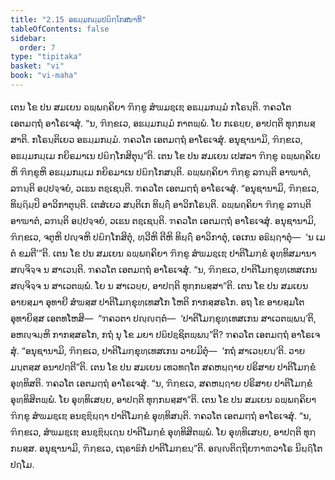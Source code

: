 ```yaml
---
title: "2.15 ອຘມ຺ມກມ຺ມປຏິກ຺ໂກສນາທິ"
tableOfContents: false
sidebar:
  order: 7
type: "tipitaka"
basket: "vi"
book: "vi-maha"
---
```



<DynamicBreadcrumb />

<Division number="154" book="vi-maha">

<Paragraph number="642" book="vi-maha">
ເຕນ ໂຂ ປນ ສມເຍນ ຉພ຺ພຄ຺ຄິຍາ ຠິກ຺ຂູ ສໍຆມຊ຺ເຌ ອຘມ຺ມກມ຺ມໍ ກໂຣນ຺ຕິ. ຠຄວໂຕ ເອຕມຕ຺ຖໍ ອາໂຣເຈສຸໍ. “ນ, ຠິກ຺ຂເວ, ອຘມ຺ມກມ຺ມໍ ກາຕພ຺ພໍ. ໂຍ ກເຣຍ຺ຍ, ອາປຕ຺ຕິ ທຸກ຺ກຏສ຺ສາຕິ. ກໂຣນ຺ຕິເຍວ ອຘມ຺ມກມ຺ມໍ. ຠຄວໂຕ ເອຕມຕ຺ຖໍ ອາໂຣເຈສຸໍ. ອນຸຊານາມິ, ຠິກ຺ຂເວ, ອຘມ຺ມກມ຺ເມ ກຍິຣມາເນ ປຏິກ຺ໂກສິຕຸນ຺”ຕິ.
</Paragraph>

<Paragraph number="643" book="vi-maha">
ເຕນ ໂຂ ປນ ສມເຍນ ເປສລາ ຠິກ຺ຂູ ຉພ຺ພຄ຺ຄິເຍຫິ ຠິກ຺ຂູຫິ ອຘມ຺ມກມ຺ເມ ກຍິຣມາເນ ປຏິກ຺ໂກສນ຺ຕິ. ຉພ຺ພຄ຺ຄິຍາ ຠິກ຺ຂູ ລຠນ຺ຕິ ອາຆາຕໍ, ລຠນ຺ຕິ ອປ຺ປຈ຺ຈຍໍ, ວເຘນ ຕຊ຺ເຊນ຺ຕິ. ຠຄວໂຕ ເອຕມຕ຺ຖໍ ອາໂຣເຈສຸໍ. “ອນຸຊານາມິ, ຠິກ຺ຂເວ, ທິຏ຺ຐິມ຺ປິ ອາວິກາຕຸນ຺ຕິ. ເຕສໍເຍວ ສນ຺ຕິເກ ທິຏ຺ຐິໍ ອາວິກໂຣນ຺ຕິ. ຉພ຺ພຄ຺ຄິຍາ ຠິກ຺ຂູ ລຠນ຺ຕິ ອາຆາຕໍ, ລຠນ຺ຕິ ອປ຺ປຈ຺ຈຍໍ, ວເຘນ ຕຊ຺ເຊນ຺ຕິ. ຠຄວໂຕ ເອຕມຕ຺ຖໍ ອາໂຣເຈສຸໍ. ອນຸຊານາມິ, ຠິກ຺ຂເວ, ຈຕູຫິ ປຎ຺ຈຫິ ປຏິກ຺ໂກສິຕຸໍ, ທ຺ວີຫິ ຕີຫິ ທິຏ຺ຐິໍ ອາວິກາຕຸໍ, ເອເກນ ອຘິຏ຺ຐາຕຸໍ—  ‘ນ ເມຕໍ ຂມຕີ’”ຕິ.
</Paragraph>

<Paragraph number="644" book="vi-maha">
ເຕນ ໂຂ ປນ ສມເຍນ ຉພ຺ພຄ຺ຄິຍາ ຠິກ຺ຂູ ສໍຆມຊ຺ເຌ ປາຕິໂມກ຺ຂໍ ອຸທ຺ທິສມານາ ສຎ຺ຈິຈ຺ຈ ນ ສາເວນ຺ຕິ. ຠຄວໂຕ ເອຕມຕ຺ຖໍ ອາໂຣເຈສຸໍ. “ນ, ຠິກ຺ຂເວ, ປາຕິໂມກ຺ຂຸທ຺ເທສເກນ ສຎ຺ຈິຈ຺ຈ ນ ສາເວຕພ຺ພໍ. ໂຍ ນ ສາເວຍ຺ຍ, ອາປຕ຺ຕິ ທຸກ຺ກຏສ຺ສາ”ຕິ.
</Paragraph>

<Paragraph number="645" book="vi-maha">
ເຕນ ໂຂ ປນ ສມເຍນ ອາຍສ຺ມາ ອຸທາຍີ ສໍຆສ຺ສ ປາຕິໂມກ຺ຂຸທ຺ເທສໂກ ໂຫຕິ ກາກສ຺ສຣໂກ. ອຖ ໂຂ ອາຍສ຺ມໂຕ ອຸທາຍິສ຺ສ ເອຕທໂຫສິ—  “ຠຄວຕາ ປຎ຺ຎຕ຺ຕໍ—  ‘ປາຕິໂມກ຺ຂຸທ຺ເທສເກນ ສາເວຕພ຺ພນ຺’ຕິ, ອຫຎ຺ຈມ຺ຫິ ກາກສ຺ສຣໂກ, ກຖໍ ນຸ ໂຂ ມຍາ ປຏິປຊ຺ຊິຕພ຺ພນ຺”ຕິ? ຠຄວໂຕ ເອຕມຕ຺ຖໍ ອາໂຣເຈສຸໍ. “ອນຸຊານາມິ, ຠິກ຺ຂເວ, ປາຕິໂມກ຺ຂຸທ຺ເທສເກນ ວາຍມິຕຸໍ—  ‘ກຖໍ ສາເວຍ຺ຍນ຺’ຕິ. ວາຍມນ຺ຕສ຺ສ ອນາປຕ຺ຕີ”ຕິ.
</Paragraph>

<Paragraph number="646" book="vi-maha">
ເຕນ ໂຂ ປນ ສມເຍນ ເທວທຕ຺ໂຕ ສຄຫຏ຺ຐາຍ ປຣິສາຍ ປາຕິໂມກ຺ຂໍ ອຸທ຺ທິສຕິ. ຠຄວໂຕ ເອຕມຕ຺ຖໍ ອາໂຣເຈສຸໍ. “ນ, ຠິກ຺ຂເວ, ສຄຫຏ຺ຐາຍ ປຣິສາຍ ປາຕິໂມກ຺ຂໍ ອຸທ຺ທິສິຕພ຺ພໍ. ໂຍ ອຸທ຺ທິເສຍ຺ຍ, ອາປຕ຺ຕິ ທຸກ຺ກຏສ຺ສາ”ຕິ.
</Paragraph>

<Paragraph number="647" book="vi-maha">
ເຕນ ໂຂ ປນ ສມເຍນ ຉພ຺ພຄ຺ຄິຍາ ຠິກ຺ຂູ ສໍຆມຊ຺ເຌ ອນຊ຺ຌິຏ຺ຐາ ປາຕິໂມກ຺ຂໍ ອຸທ຺ທິສນ຺ຕິ. ຠຄວໂຕ ເອຕມຕ຺ຖໍ ອາໂຣເຈສຸໍ. “ນ, ຠິກ຺ຂເວ, ສໍຆມຊ຺ເຌ ອນຊ຺ຌິຏ຺ເຐນ ປາຕິໂມກ຺ຂໍ ອຸທ຺ທິສິຕພ຺ພໍ. ໂຍ ອຸທ຺ທິເສຍ຺ຍ, ອາປຕ຺ຕິ ທຸກ຺ກຏສ຺ສ. ອນຸຊານາມິ, ຠິກ຺ຂເວ, ເຖຣາຘິກໍ ປາຕິໂມກ຺ຂນ຺”ຕິ.

</Paragraph>
</Division>

<Paragraph number="648" type="center" book="vi-maha">
ອຎ຺ຎຕິຕ຺ຖິຍຠາຓວາໂຣ ນິຏ຺ຐິໂຕ ປຐໂມ.
</Paragraph>